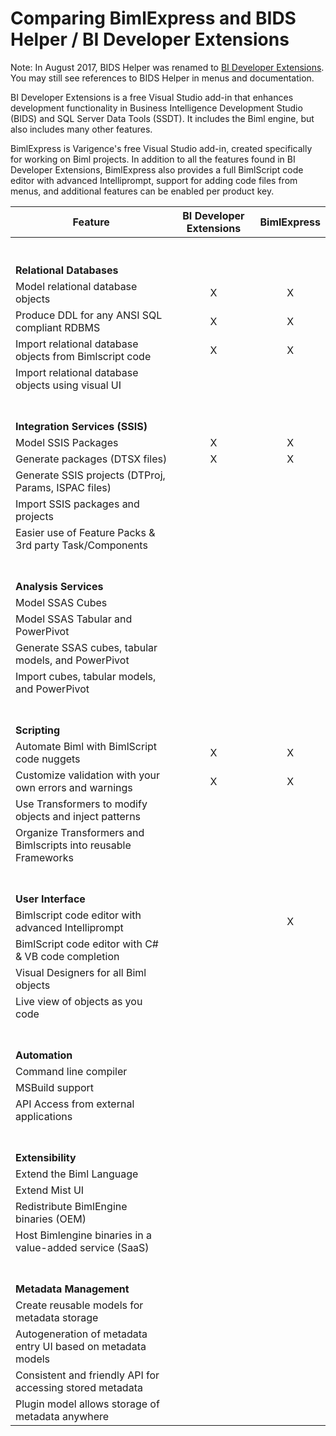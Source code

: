 # Comparing BimlExpress and BIDS Helper / BI Developer Extensions

Note: In August 2017, BIDS Helper was renamed to [BI Developer Extensions](https://bideveloperextensions.github.io/). You may still see references to BIDS Helper in menus and documentation.

BI Developer Extensions is a free Visual Studio add-in that enhances development functionality in Business Intelligence Development Studio (BIDS) and SQL Server Data Tools (SSDT). It includes the Biml engine, but also includes many other features.

BimlExpress is Varigence's free Visual Studio add-in, created specifically for working on Biml projects. In addition to all the features found in BI Developer Extensions, BimlExpress also provides a full BimlScript code editor with advanced Intelliprompt, support for adding code files from menus, and additional features can be enabled per product key.

| Feature                                                        | BI Developer Extensions | BimlExpress |
| -------------------------------------------------------------- |:-----------------------:|:-----------:|
| <br /><br />**Relational Databases** <br />                    |                         |             |
| Model relational database objects                              | X                       | X           |
| Produce DDL for any ANSI SQL compliant RDBMS                   | X                       | X           |
| Import relational database objects from Bimlscript code        | X                       | X           |
| Import relational database objects using visual UI             |                         |             |
| <br /><br />**Integration Services (SSIS)**                    |                         |             |
| Model SSIS Packages                                            | X                       | X           |
| Generate packages (DTSX files)                                 | X                       | X           |
| Generate SSIS projects (DTProj, Params, ISPAC files)           |                         |             |
| Import SSIS packages and projects                              |                         |             |
| Easier use of Feature Packs & 3rd party Task/Components        |                         |             |
| <br /><br />**Analysis Services**                              |                         |             |
| Model SSAS Cubes                                               |                         |             |
| Model SSAS Tabular and PowerPivot                              |                         |             |
| Generate SSAS cubes, tabular models, and PowerPivot            |                         |             |
| Import cubes, tabular models, and PowerPivot                   |                         |             |
| <br /><br />**Scripting**                                      |                         |             |
| Automate Biml with BimlScript code nuggets                     | X                       | X           |
| Customize validation with your own errors and warnings         | X                       | X           |
| Use Transformers to modify objects and inject patterns         |                         |             |
| Organize Transformers and Bimlscripts into reusable Frameworks |                         |             |
| <br /><br />**User Interface**                                 |                         |             |
| Bimlscript code editor with advanced Intelliprompt             |                         | X           |
| BimlScript code editor with C# & VB code completion            |                         |             |
| Visual Designers for all Biml objects                          |                         |             |
| Live view of objects as you code                               |                         |             |
| <br /><br />**Automation**                                     |                         |             |
| Command line compiler                                          |                         |             |
| MSBuild support                                                |                         |             |
| API Access from external applications                          |                         |             |
| <br /><br />**Extensibility**                                  |                         |             |
| Extend the Biml Language                                       |                         |             |
| Extend Mist UI                                                 |                         |             |
| Redistribute BimlEngine binaries (OEM)                         |                         |             |
| Host Bimlengine binaries in a value-added service (SaaS)       |                         |             |
| <br /><br />**Metadata Management**                            |                         |             |
| Create reusable models for metadata storage                    |                         |             |
| Autogeneration of metadata entry UI based on metadata models   |                         |             |
| Consistent and friendly API for accessing stored metadata      |                         |             |
| Plugin model allows storage of metadata anywhere               |                         |             |
